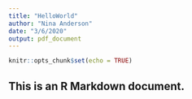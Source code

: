 ```yaml
---
title: "HelloWorld"
author: "Nina Anderson"
date: "3/6/2020"
output: pdf_document
---
```


```r
knitr::opts_chunk$set(echo = TRUE)
```

## This is an R Markdown document.

